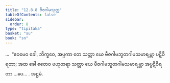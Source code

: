 ```yaml
---
title: "12.8.8 ဗီဇဂါမသုတ္တ"
tableOfContents: false
sidebar:
  order: 8
type: "tipitaka"
basket: "su"
book: "sn"
---
```



<DynamicBreadcrumb />

<Division number="1148" book="sn" e="ch" v="18" p="450">

<Paragraph number="2473" book="sn">
…  “ဧဝမေဝ ခေါ, ဘိက္ခဝေ, အပ္ပကာ တေ သတ္တာ ယေ ဗီဇဂါမဘူတဂါမသမာရမ္ဘာ ပဋိဝိရတာ; အထ ခေါ ဧတေဝ ဗဟုတရာ သတ္တာ ယေ ဗီဇဂါမဘူတဂါမသမာရမ္ဘာ အပ္ပဋိဝိရတာ …ပေ… .

</Paragraph>
</Division>

<Paragraph number="2474" type="center" book="sn">
အဋ္ဌမံ.
</Paragraph>